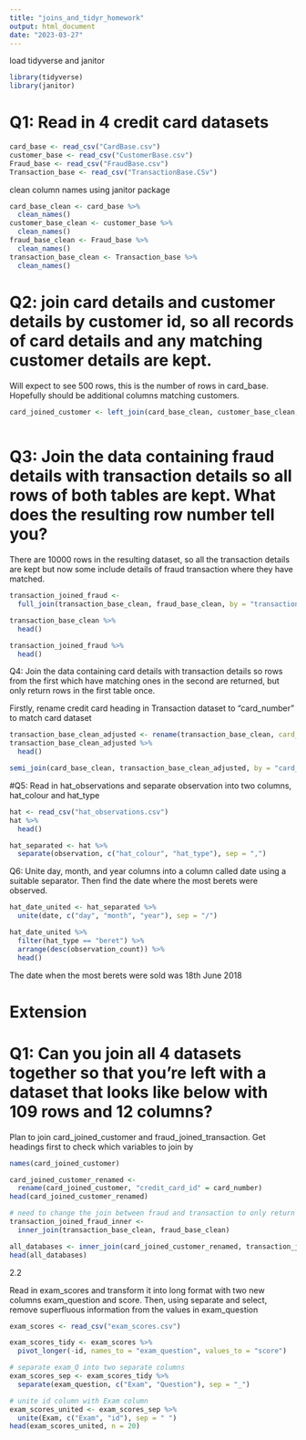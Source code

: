 ```yaml
---
title: "joins_and_tidyr_homework"
output: html_document
date: "2023-03-27"
---
```


load tidyverse and janitor
```r
library(tidyverse)
library(janitor)
```


# Q1: Read in 4 credit card datasets

```r
card_base <- read_csv("CardBase.csv")
customer_base <- read_csv("CustomerBase.csv")
Fraud_base <- read_csv("FraudBase.csv")
Transaction_base <- read_csv("TransactionBase.CSv")
```

clean column names using janitor package

```r
card_base_clean <- card_base %>% 
  clean_names()
customer_base_clean <- customer_base %>% 
  clean_names()
fraud_base_clean <- Fraud_base %>% 
  clean_names()
transaction_base_clean <- Transaction_base %>% 
  clean_names()
```

# Q2: join card details and customer details by customer id, so all records of card details and any matching customer details are kept.  
Will expect to see 500 rows, this is the number of rows in card_base. Hopefully should be additional columns matching customers. 

```r
card_joined_customer <- left_join(card_base_clean, customer_base_clean, "cust_id")
  
```

# Q3: Join the data containing fraud details with transaction details so all rows of both tables are kept. What does the resulting row number tell you?
There are 10000 rows in the resulting dataset, so all the transaction details are kept but now some include details of fraud transaction where they have matched. 

```r
transaction_joined_fraud <-  
  full_join(transaction_base_clean, fraud_base_clean, by = "transaction_id")
```

```r
transaction_base_clean %>% 
  head()
```

```r
transaction_joined_fraud %>% 
  head()
```

Q4: Join the data containing card details with transaction details so rows from the first which have matching ones in the second are returned, but only return rows in the first table once.

Firstly, rename credit card heading in Transaction dataset to "card_number" to match card dataset

```r
transaction_base_clean_adjusted <- rename(transaction_base_clean, card_number = credit_card_id)
transaction_base_clean_adjusted %>% 
  head()
```


```r
semi_join(card_base_clean, transaction_base_clean_adjusted, by = "card_number")
```


#Q5: Read in hat_observations and separate observation into two columns, hat_colour and hat_type


```r
hat <- read_csv("hat_observations.csv")
hat %>% 
  head()
```

```r
hat_separated <- hat %>% 
  separate(observation, c("hat_colour", "hat_type"), sep = ",")
```


Q6: Unite day, month, and year columns into a column called date using a suitable separator. Then find the date where the most berets were observed.

```r
hat_date_united <- hat_separated %>% 
  unite(date, c("day", "month", "year"), sep = "/")
```

```r
hat_date_united %>% 
  filter(hat_type == "beret") %>% 
  arrange(desc(observation_count)) %>% 
  head()

```

The date when the most berets were sold was 18th June 2018

# Extension

# Q1: Can you join all 4 datasets together so that you’re left with a dataset that looks like below with 109 rows and 12 columns?

Plan to join card_joined_customer and fraud_joined_transaction. Get headings first to check which variables to join by

```r
names(card_joined_customer)
```



```r
card_joined_customer_renamed <- 
  rename(card_joined_customer, "credit_card_id" = card_number)
head(card_joined_customer_renamed)
```
```r
# need to change the join between fraud and transaction to only return the matches (rather than previously which was to return all rows)
transaction_joined_fraud_inner <-  
  inner_join(transaction_base_clean, fraud_base_clean)
```


```r
all_databases <- inner_join(card_joined_customer_renamed, transaction_joined_fraud_inner, by = "credit_card_id")
head(all_databases)
```

2.2 

Read in exam_scores and transform it into long format with two new columns exam_question and score. Then, using separate and select, remove superfluous information from the values in exam_question

```r
exam_scores <- read_csv("exam_scores.csv")
```

```r
exam_scores_tidy <- exam_scores %>%
  pivot_longer(-id, names_to = "exam_question", values_to = "score")
```


```r
# separate exam_Q into two separate columns
exam_scores_sep <- exam_scores_tidy %>% 
  separate(exam_question, c("Exam", "Question"), sep = "_")

```


```r
# unite id column with Exam column
exam_scores_united <- exam_scores_sep %>% 
  unite(Exam, c("Exam", "id"), sep = " ")
head(exam_scores_united, n = 20)
```

